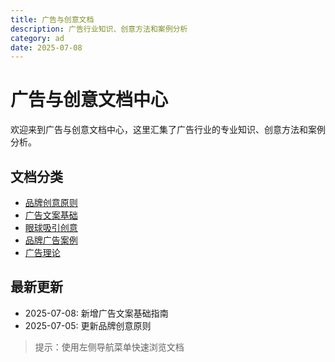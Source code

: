 ```yaml
---
title: 广告与创意文档
description: 广告行业知识、创意方法和案例分析
category: ad
date: 2025-07-08
---
```


# 广告与创意文档中心

欢迎来到广告与创意文档中心，这里汇集了广告行业的专业知识、创意方法和案例分析。

## 文档分类

- [品牌创意原则](/docs/ad/brand-creativity-principles)
- [广告文案基础](/docs/ad/creativity-basics)
- [眼球吸引创意](/docs/ad/creative-eye-catching)
- [品牌广告案例](/docs/ad/brand-campaigns)
- [广告理论](/docs/ad/theory)

## 最新更新

- 2025-07-08: 新增广告文案基础指南
- 2025-07-05: 更新品牌创意原则

> 提示：使用左侧导航菜单快速浏览文档
